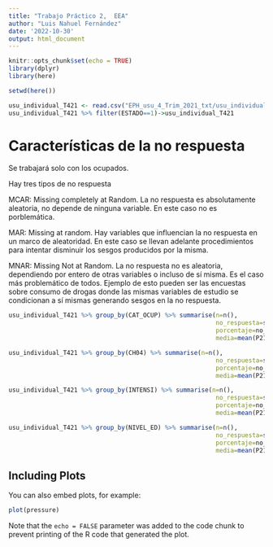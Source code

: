 ```yaml
---
title: "Trabajo Práctico 2,  EEA"
author: "Luis Nahuel Fernández"
date: '2022-10-30'
output: html_document
---
```


```r
knitr::opts_chunk$set(echo = TRUE)
library(dplyr)
library(here)

setwd(here())

usu_individual_T421 <- read.csv("EPH_usu_4_Trim_2021_txt/usu_individual_T421.txt", sep=";")
usu_individual_T421 %>% filter(ESTADO==1)->usu_individual_T421
```

# Características de la no respuesta

Se trabajará solo con los ocupados.

Hay tres tipos de no respuesta

MCAR: Missing completely at Random. La no respuesta es absolutamente aleatoria, no depende de ninguna variable. En este caso no es porblemática.  

MAR:  Missing at random. Hay variables que influencian la no respuesta en un marco de aleatoridad. En este caso se llevan adelante procedimientos para intentar disminuir los sesgos producidos por la misma.

MNAR: Missing Not at Random. La no respuesta no es aleatoria, dependiendo por entero de otras variables o incluso de sí misma. Es el caso más problemático de todos. Ejemplo de esto pueden ser las encuestas sobre consumo de drogas donde las mismas variables de estudio se condicionan a sí mismas generando sesgos en la no respuesta. 

```r
usu_individual_T421 %>% group_by(CAT_OCUP) %>% summarise(n=n(),
                                                         no_respuesta=sum(P21==(-9)),
                                                         porcentaje=no_respuesta/n,
                                                         media=mean(P21))
```
```r
usu_individual_T421 %>% group_by(CH04) %>% summarise(n=n(),
                                                         no_respuesta=sum(P21==(-9)),
                                                         porcentaje=no_respuesta/n,
                                                         media=mean(P21))
```
```r
usu_individual_T421 %>% group_by(INTENSI) %>% summarise(n=n(),
                                                         no_respuesta=sum(P21==(-9)),
                                                         porcentaje=no_respuesta/n,
                                                         media=mean(P21))
```
```r
usu_individual_T421 %>% group_by(NIVEL_ED) %>% summarise(n=n(),
                                                         no_respuesta=sum(P21==(-9)),
                                                         porcentaje=no_respuesta/n,
                                                         media=mean(P21))
```

## Including Plots

You can also embed plots, for example:

```r
plot(pressure)
```

Note that the `echo = FALSE` parameter was added to the code chunk to prevent printing of the R code that generated the plot.
